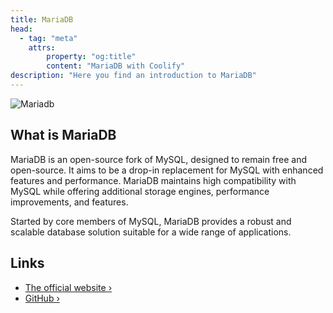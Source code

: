 ```yaml
---
title: MariaDB
head:
  - tag: "meta"
    attrs:
        property: "og:title"
        content: "MariaDB with Coolify"
description: "Here you find an introduction to MariaDB"
---
```



<Badge text="One-click setup." variant="note" size="large" />

![Mariadb](../../../assets/images/database-logos/mariadb.svg)

## What is MariaDB

MariaDB is an open-source fork of MySQL, designed to remain free and open-source. It aims to be a drop-in replacement for MySQL with enhanced features and performance. MariaDB maintains high compatibility with MySQL while offering additional storage engines, performance improvements, and features.

Started by core members of MySQL, MariaDB provides a robust and scalable database solution suitable for a wide range of applications.

## Links

- [The official website ›](https://mariadb.org/)
- [GitHub ›](https://github.com/MariaDB/server)